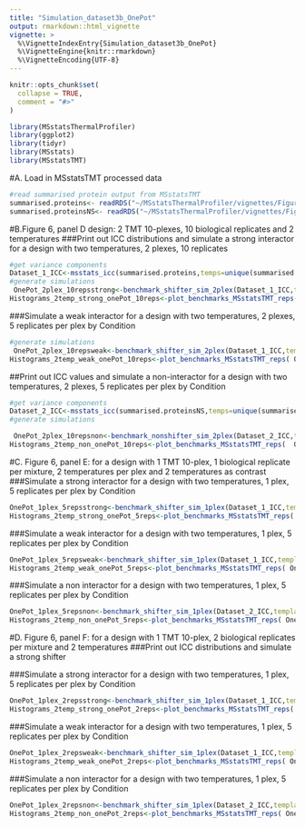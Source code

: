 ```yaml
---
title: "Simulation_dataset3b_OnePot"
output: rmarkdown::html_vignette
vignette: >
  %\VignetteIndexEntry{Simulation_dataset3b_OnePot}
  %\VignetteEngine{knitr::rmarkdown}
  %\VignetteEncoding{UTF-8}
---
```


```r
knitr::opts_chunk$set(
  collapse = TRUE,
  comment = "#>"
)
```

```r
library(MSstatsThermalProfiler)
library(ggplot2)
library(tidyr)
library(MSstats)
library(MSstatsTMT)
```

#A. Load in MSstatsTMT processed data

```r
#read summarised protein output from MSstatsTMT
summarised.proteins<- readRDS("~/MSstatsThermalProfiler/vignettes/Figures5-6_simulation_data/summarised.proteinsD1.RDS")
summarised.proteinsNS<- readRDS("~/MSstatsThermalProfiler/vignettes/Figures5-6_simulation_data/summarised.proteinsZebra.RDS")
```

#B.Figure 6, panel D design: 2 TMT 10-plexes, 10 biological replicates and 2 temperatures 
###Print out ICC distributions and simulate a strong interactor for a design with two temperatures, 2 plexes, 10 replicates

```r
#get variance components
Dataset_1_ICC<-msstats_icc(summarised.proteins,temps=unique(summarised.proteins$ProteinLevelData$temperature))
#generate simulations
 OnePot_2plex_10repsstrong<-benchmark_shifter_sim_2plex(Dataset_1_ICC,templateProtein="P36507",n_sims=1000,t_range=seq(5,6),design="OnePot",shifter="strong")
Histograms_2temp_strong_onePot_10reps<-plot_benchmarks_MSstatsTMT_reps( OnePot_2plex_10repsstrong,design="OnePot",shifter="strong",t_range=seq(5,6),n_replicates_per_plex =5)
```
###Simulate a weak interactor for a design with two temperatures, 2 plexes, 5 replicates per plex  by Condition

```r
#generate simulations
 OnePot_2plex_10repsweak<-benchmark_shifter_sim_2plex(Dataset_1_ICC,templateProtein="O00422",n_sims=1000,t_range=seq(5,6),design="OnePot",shifter="weak")
Histograms_2temp_weak_onePot_10reps<-plot_benchmarks_MSstatsTMT_reps( OnePot_2plex_10repsweak,design="OnePot",shifter="weak",t_range=seq(5,6),n_replicates_per_plex =5)
```
##Print out ICC values and simulate a non-interactor for a design with two temperatures, 2 plexes, 5 replicates per plex by Condition

```r
#get variance components
Dataset_2_ICC<-msstats_icc(summarised.proteinsNS,temps=unique(summarised.proteinsNS$ProteinLevelData$temperature))
#generate simulations

 OnePot_2plex_10repsnon<-benchmark_nonshifter_sim_2plex(Dataset_2_ICC,templateProtein="Q6NV46",n_sims=1000,t_range=seq(5,6),design="OnePot")
Histograms_2temp_non_onePot_10reps<-plot_benchmarks_MSstatsTMT_reps(  OnePot_2plex_10repsnon,design="OnePot",shifter="non",t_range=seq(5,6),n_replicates_per_plex =5)
```
#C. Figure 6, panel E: for a design with 1 TMT 10-plex, 1 biological replicate per mixture, 2 temperatures per plex and 2 temperatures as contrast
###Simulate a strong interactor for a design with two temperatures, 1 plex, 5 replicates per plex  by Condition
```r
OnePot_1plex_5repsstrong<-benchmark_shifter_sim_1plex(Dataset_1_ICC,templateProtein="P36507",n_sims=1000,t_range=seq(5,6),design="OnePot")
Histograms_2temp_strong_onePot_5reps<-plot_benchmarks_MSstatsTMT_reps( OnePot_1plex_5repsstrong,design="OnePot",shifter="strong",t_range=seq(5,6),n_replicates_per_plex =5)
```
###Simulate a weak interactor for a design with two temperatures, 1 plex, 5 replicates per plex  by Condition

```r
OnePot_1plex_5repsweak<-benchmark_shifter_sim_1plex(Dataset_1_ICC,templateProtein="O00422",n_sims=1000,t_range=seq(5,6),design="OnePot")
Histograms_2temp_weak_onePot_5reps<-plot_benchmarks_MSstatsTMT_reps( OnePot_2plex_5repsweak,design="OnePot",shifter="strong",t_range=seq(5,6),n_replicates_per_plex =5)
```

###Simulate a non interactor for a design with two temperatures, 1 plex, 5 replicates per plex  by Condition

```r
OnePot_1plex_5repsnon<-benchmark_shifter_sim_1plex(Dataset_2_ICC,templateProtein="Q6NV46",n_sims=1000,t_range=seq(5,6),design="OnePot")
Histograms_2temp_non_onePot_5reps<-plot_benchmarks_MSstatsTMT_reps( OnePot_2plex_5repsnon,design="OnePot",shifter="non",t_range=seq(5,6),n_replicates_per_plex =5)
```
#D. Figure 6, panel F: for a design with 1 TMT 10-plex, 2 biological replicates per mixture and 2 temperatures 
###Print out ICC distributions and simulate a strong shifter

###Simulate a strong interactor for a design with two temperatures, 1 plex, 5 replicates per plex  by Condition
```r
OnePot_1plex_2repsstrong<-benchmark_shifter_sim_1plex(Dataset_1_ICC,templateProtein="P36507",n_sims=1000,t_range=seq(5,6),design="OnePot")
Histograms_2temp_strong_onePot_2reps<-plot_benchmarks_MSstatsTMT_reps( OnePot_1plex_2repsstrong,design="OnePot",shifter="strong",t_range=seq(5,6),n_replicates_per_plex =2)
```
###Simulate a weak interactor for a design with two temperatures, 1 plex, 5 replicates per plex  by Condition

```r
OnePot_1plex_2repsweak<-benchmark_shifter_sim_1plex(Dataset_1_ICC,templateProtein="O00422",n_sims=1000,t_range=seq(5,6),design="OnePot")
Histograms_2temp_weak_onePot_2reps<-plot_benchmarks_MSstatsTMT_reps( OnePot_2plex_2repsweak,design="OnePot",shifter="strong",t_range=seq(5,6),n_replicates_per_plex =2)
```

###Simulate a non interactor for a design with two temperatures, 1 plex, 5 replicates per plex  by Condition

```r
OnePot_1plex_2repsnon<-benchmark_shifter_sim_1plex(Dataset_2_ICC,templateProtein="Q6NV46",n_sims=1000,t_range=seq(5,6),design="OnePot")
Histograms_2temp_non_onePot_2reps<-plot_benchmarks_MSstatsTMT_reps( OnePot_2plex_2repsnon,design="OnePot",shifter="non",t_range=seq(5,6),n_replicates_per_plex =2)
```
